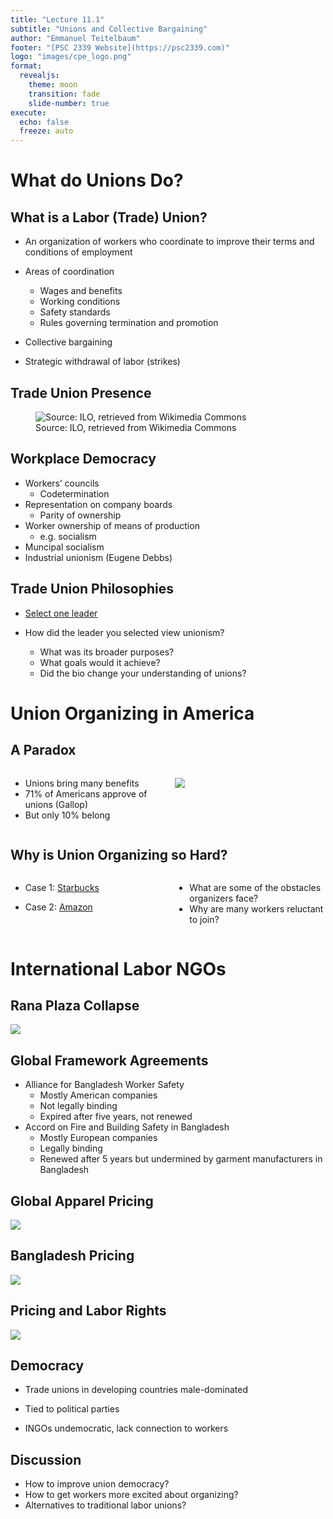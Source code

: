 ---
title: "Lecture 11.1"
subtitle: "Unions and Collective Bargaining"
author: "Emmanuel Teitelbaum"
footer: "[PSC 2339 Website](https://psc2339.com)"
logo: "images/cpe_logo.png"
format:
  revealjs:
    theme: moon
    transition: fade
    slide-number: true
execute:
  echo: false
  freeze: auto
---

# What do Unions Do?

## What is a Labor (Trade) Union?

-   An organization of workers who coordinate to improve their terms and
    conditions of employment

-   Areas of coordination
    -   Wages and benefits
    -   Working conditions
    -   Safety standards
    -   Rules governing termination and promotion

-   Collective bargaining

-   Strategic withdrawal of labor (strikes)

## Trade Union Presence {.smaller}

![Source: ILO, retrieved from Wikimedia
Commons](images/trade_union_density.png)

## Workplace Democracy

-   Workers' councils
    -   Codetermination
-   Representation on company boards
    -   Parity of ownership
-   Worker ownership of means of production
    -   e.g. socialism
-   Muncipal socialism
-   Industrial unionism (Eugene Debbs)

## Trade Union Philosophies

-   [Select one
    leader](https://aflcio.org/about/history/labor-history-people)

-   How did the leader you selected view unionism?
    -   What was its broader purposes?
    -   What goals would it achieve?
    -   Did the bio change your understanding of unions?

# Union Organizing in America

## A Paradox

::: columns
::: {.column width="50%"}
- Unions bring many benefits
- 71% of Americans approve of unions (Gallop)
- But only 10% belong
:::

::: {.column width="50%"}
![](images/us_unionization_rate.png)
:::
:::

## Why is Union Organizing so Hard?

::: columns
::: {.column width="50%"}
- Case 1: [Starbucks](https://www.nytimes.com/2022/10/24/business/economy/starbucks-union-campaign.html)

- Case 2: [Amazon](https://www.nytimes.com/2022/10/18/technology/amazon-labor-union-alb1.html)
:::
::: {.column width="50%"}
- What are some of the obstacles organizers face? 
- Why are many workers reluctant to join?
:::
:::

# International Labor NGOs

## Rana Plaza Collapse

![](images/rana_plaza.jpg)

## Global Framework Agreements

- Alliance for Bangladesh Worker Safety
  - Mostly American companies
  - Not legally binding
  - Expired after five years, not renewed
- Accord on Fire and Building Safety in Bangladesh
  - Mostly European companies 
  - Legally binding
  - Renewed after 5 years but undermined by garment manufacturers in Bangladesh

## Global Apparel Pricing 

![](images\apparel_pricing.png)

## Bangladesh Pricing

![](images\bangladesh_pricing.png)

## Pricing and Labor Rights

![](images\prices_rights_bangladesh.png)

## Democracy

- Trade unions in developing countries male-dominated

- Tied to political parties

- INGOs undemocratic, lack connection to workers

## Discussion

- How to improve union democracy?
- How to get workers more excited about organizing? 
- Alternatives to traditional labor unions? 